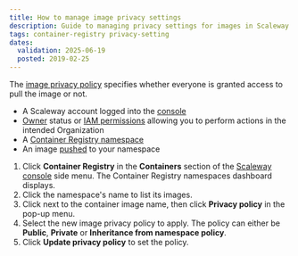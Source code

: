 ```yaml
---
title: How to manage image privacy settings
description: Guide to managing privacy settings for images in Scaleway's Container Registry.
tags: container-registry privacy-setting
dates:
  validation: 2025-06-19
  posted: 2019-02-25
---
```



The [image privacy policy](/container-registry/concepts/#image-privacy-policies) specifies whether everyone is granted access to pull the image or not.

<Requirements />

- A Scaleway account logged into the [console](https://account.scaleway.com/?service=elements)
- [Owner](/iam/concepts/#owner) status or [IAM permissions](/iam/concepts/#permission) allowing you to perform actions in the intended Organization
- A [Container Registry namespace](/container-registry/how-to/create-namespace/)
- An image [pushed](/container-registry/how-to/push-images/) to your namespace


1. Click **Container Registry** in the **Containers** section of the [Scaleway console](https://account.scaleway.com/?service=elements) side menu. The Container Registry namespaces dashboard displays.
2. Click the namespace's name to list its images.
3. Click <Icon name="more" /> next to the container image name, then click **Privacy policy** in the pop-up menu.
4. Select the new image privacy policy to apply. The policy can either be **Public**, **Private** or **Inheritance from namespace policy**.
5. Click **Update privacy policy** to set the policy.


